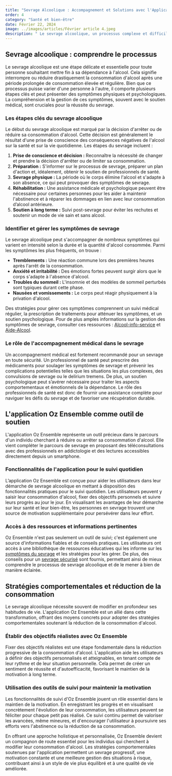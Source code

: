 ```yaml
---
title: "Sevrage Alcoolique : Accompagnement et Solutions avec l'Application Oz Ensemble"
order: 4
category: "Santé et bien-être"
date: Février 22, 2024
image: ../images/articles/Février article 4.jpeg
description: " Le sevrage alcoolique, un processus complexe et difficile, découvrez l’accompagnement au sevrage alcool Oz Ensemble"
---
```


## Sevrage alcoolique : comprendre le processus

Le sevrage alcoolique est une étape délicate et essentielle pour toute personne souhaitant mettre fin à sa dépendance à l'alcool. Cela signifie interrompre ou réduire drastiquement la consommation d'alcool après une période prolongée de consommation élevée et régulière. Bien que ce processus puisse varier d'une personne à l'autre, il comporte plusieurs étapes clés et peut présenter des symptômes physiques et psychologiques. La compréhension et la gestion de ces symptômes, souvent avec le soutien médical, sont cruciales pour la réussite du sevrage.

### Les étapes clés du sevrage alcoolique
Le début du sevrage alcoolique est marqué par la décision d'arrêter ou de réduire sa consommation d'alcool. Cette décision est généralement le résultat d'une prise de conscience des conséquences négatives de l'alcool sur la santé et sur la vie quotidienne. Les étapes du sevrage incluent :

1. **Prise de conscience et décision :** Reconnaître la nécessité de changer et prendre la décision d'arrêter ou de limiter sa consommation.
2. **Préparation :** S'informer sur le processus de sevrage, préparer un plan d'action et, idéalement, obtenir le soutien de professionnels de santé.
3. **Sevrage physique :** La période où le corps élimine l'alcool et s'adapte à son absence, ce qui peut provoquer des symptômes de sevrage.
4. **Réhabilitation :** Une assistance médicale et psychologique peuvent être nécessaire pour certaines personnes pour les aider à maintenir l'abstinence et à réparer les dommages en lien avec leur consommation d’alcool antérieure.
5. **Soutien à long terme :** Suivi post-sevrage pour éviter les rechutes et soutenir un mode de vie sain et sans alcool.

### Identifier et gérer les symptômes de sevrage
Le sevrage alcoolique peut s'accompagner de nombreux symptômes qui varient en intensité selon la durée et la quantité d'alcool consommée. Parmi les symptômes les plus fréquents, on trouve :

- **Tremblements :** Une réaction commune lors des premières heures après l'arrêt de la consommation.
- **Anxiété et irritabilité :** Des émotions fortes peuvent surgir alors que le corps s'adapte à l'absence d'alcool.
- **Troubles du sommeil :** L'insomnie et des modèles de sommeil perturbés sont typiques durant cette phase.
- **Nausées et vomissements :** Le corps peut réagir physiquement à la privation d'alcool.

Des stratégies pour gérer ces symptômes comprennent un suivi médical régulier, la prescription de traitements pour atténuer les symptômes, et un soutien psychologique. Pour de plus amples informations sur la gestion des symptômes de sevrage, consulter ces ressources : [Alcool-info-service](https://www.alcool-info-service.fr/alcool/traitement-alcoolisme/sevrage-alcoolique) et [Aide-Alcool](https://aide-alcool.be/consommation-problematique-arreter).

### Le rôle de l'accompagnement médical dans le sevrage
Un accompagnement médical est fortement recommandé pour un sevrage en toute sécurité. Un professionnel de santé peut prescrire des médicaments pour soulager les symptômes de sevrage et prévenir les complications potentielles telles que les situations les plus complexes, des convulsions de sevrage ou le delirium tremens. De plus, un soutien psychologique peut s’avérer nécessaire pour traiter les aspects comportementaux et émotionnels de la dépendance. Le rôle des professionnels de santé est donc de fournir une assistance complète pour naviguer les défis du sevrage et de favoriser une récupération durable.

## L'application Oz Ensemble comme outil de soutien

L'application Oz Ensemble représente un outil précieux dans le parcours d'un individu cherchant à réduire ou arrêter sa consommation d'alcool. Elle vient compléter le parcours de sevrage en proposant des téléconsultations avec des professionnels en addictologie et des lectures accessibles directement depuis un smartphone.

### Fonctionnalités de l'application pour le suivi quotidien
L’application Oz Ensemble est conçue pour aider les utilisateurs dans leur démarche de sevrage alcoolique en mettant à disposition des fonctionnalités pratiques pour le suivi quotidien. Les utilisateurs peuvent y saisir leur consommation d'alcool, fixer des objectifs personnels et suivre leurs progrès au jour le jour. En visualisant les avantages de leur démarche sur leur santé et leur bien-être, les personnes en sevrage trouvent une source de motivation supplémentaire pour persévérer dans leur effort.

### Accès à des ressources et informations pertinentes
Oz Ensemble n'est pas seulement un outil de suivi; c'est également une source d'informations fiables et de conseils pratiques. Les utilisateurs ont accès à une bibliothèque de ressources éducatives qui les informe sur les [symptômes du sevrage](https://aide-alcool.be/symptomes-de-sevrage) et les stratégies pour les gérer. De plus, des conseils pour un [sevrage sécurisé](https://www.msdmanuals.com/fr/professional/sujets-sp%C3%A9ciaux/drogues-illicites-et-substances-intoxicantes/intoxication-et-sevrage-alcoolique) sont fournis, permettant ainsi de mieux comprendre le processus de sevrage alcoolique et de le mener à bien de manière éclairée.

## Stratégies comportementales et réduction de la consommation

Le sevrage alcoolique nécessite souvent de modifier en profondeur ses habitudes de vie. L'application Oz Ensemble est un allié dans cette transformation, offrant des moyens concrets pour adopter des stratégies comportementales soutenant la réduction de la consommation d'alcool.

### Établir des objectifs réalistes avec Oz Ensemble
Fixer des objectifs réalistes est une étape fondamentale dans la réduction progressive de la consommation d'alcool. L'application aide les utilisateurs à définir des objectifs personnalisés et atteignables, en tenant compte de leur rythme et de leur situation personnelle. Cela permet de créer un sentiment de réussite et d'autoefficacité, favorisant le maintien de la motivation à long terme.

### Utilisation des outils de suivi pour maintenir la motivation
Les fonctionnalités de suivi d'Oz Ensemble jouent un rôle essentiel dans le maintien de la motivation. En enregistrant les progrès et en visualisant concrètement l'évolution de leur consommation, les utilisateurs peuvent se féliciter pour chaque petit pas réalisé. Ce suivi continu permet de valoriser les avancées, même mineures, et d'encourager l'utilisateur à poursuivre ses efforts vers l'abstinence ou la réduction de sa consommation.


En offrant une approche holistique et personnalisée, Oz Ensemble devient un compagnon de route essentiel pour les individus qui cherchent à modifier leur consommation d'alcool. Les stratégies comportementales soutenues par l'application permettent un sevrage progressif, une motivation constante et une meilleure gestion des situations à risque, contribuant ainsi à un style de vie plus équilibré et à une qualité de vie améliorée.
